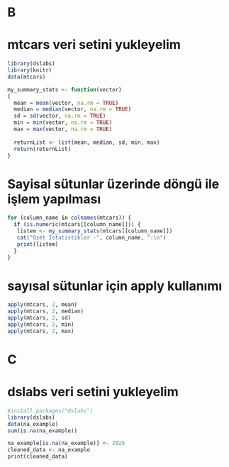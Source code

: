 # B
# mtcars veri setini yukleyelim
```r
library(dslabs)  
library(knitr)  
data(mtcars)  

my_summary_stats <- function(vector) 
{
  mean = mean(vector, na.rm = TRUE)
  median = median(vector, na.rm = TRUE)
  sd = sd(vector, na.rm = TRUE)
  min = min(vector, na.rm = TRUE)
  max = max(vector, na.rm = TRUE)
  
  returnList <- list(mean, median, sd, min, max)
  return(returnList)
}
```



# Sayisal sütunlar üzerinde döngü ile işlem yapılması
```r
for (column_name in colnames(mtcars)) {
  if (is.numeric(mtcars[[column_name]])) {
   listem <- my_summary_stats(mtcars[[column_name]])
   cat("Ozet İstatistikler -", column_name, ":\n")
   print(listem)
  }
}
```



# sayısal sütunlar için apply kullanımı
```r
apply(mtcars, 2, mean)
apply(mtcars, 2, median)
apply(mtcars, 2, sd)
apply(mtcars, 2, min)
apply(mtcars, 2, max)
```



# C
# dslabs veri setini yukleyelim

```r
#install.packages("dslabs")
library(dslabs)
data(na_example)
sum(is.na(na_example))

na_example[is.na(na_example)] <- 2025
cleaned_data <- na_example 
print(cleaned_data)
```

